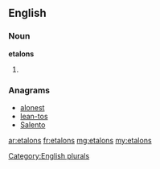 ==English==

===Noun===
'''etalons'''

# {{plural of|[[etalon]]}}

===Anagrams===
* [[alonest#English|alonest]]
* [[lean-tos#English|lean-tos]]
* [[Salento#English|Salento]]

[[Category:English plurals]]

[[ar:etalons]]
[[fr:etalons]]
[[mg:etalons]]
[[my:etalons]]